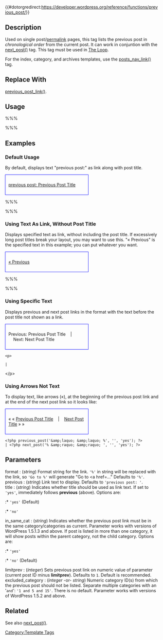 {{#dotorgredirect:https://developer.wordpress.org/reference/functions/previous_post/}}

{{Languages|
{{en|Function Reference/previous_post}}
{{ja|テンプレートタグ/previous_post}}
}}

{{Deprecated}}
== Description ==

Used on single post/[[Glossary#Permalink|permalink]] pages, this tag lists the previous post in ''chronological order'' from the current post. It can work in conjuntion with the [[Template_Tags/next_post|next_post()]] tag.  This tag must be used in [[The Loop]].

For the index, category, and archives templates, use the [[Template_Tags/posts_nav_link|posts_nav_link()]] tag.

== Replace With ==

[[Template_Tags/previous_post_link|previous_post_link()]].

== Usage ==

%%% <?php previous_post('format', 'previous', 'title', 'in_same_cat',
                    limitprev, excluded_category); ?> %%%

== Examples ==

===Default Usage===

By default, displays text "previous post:" as link along with post title.

<div style="border:1px solid blue; width:50%; padding:10px">[[#Examples|previous post: Previous Post Title]]</div>
 
%%% <?php previous_post(); ?> %%%

===Using Text As Link, Without Post Title===

Displays specified text as link, without including the post title. If excessively long post titles break your layout, you may want to use this. "&laquo; Previous" is the specified text in this example; you can put whatever you want.

<div style="border:1px solid blue; width:50%; padding:10px">[[#Examples|&laquo; Previous]]</div>
 
%%% <?php previous_post('%','&laquo; Previous', 'no'); ?> %%%

===Using Specific Text===

Displays previous and next post links in the format with the text before the post title not shown as a link.

<div style="border:1px solid blue; width:50%; padding:10px">Previous: Previous Post Title&nbsp;&nbsp;&nbsp;&nbsp;|&nbsp;&nbsp;&nbsp;&nbsp;Next: Next Post Title</div>

 &lt;p&gt;<?php previous_post('%', 'Previous:', 'no'); ?> 
 | <?php next_post('%', 'Next:', 'no'); ?>&lt;/p&gt;

===Using Arrows Not Text===

To display text, like arrows (&laquo;), at the beginning of the previous post link and at the end of the next post link so it looks like:

<div style="border:1px solid blue; width:50%; padding:10px">&laquo; &laquo; [[#Examples|Previous Post Title]]&nbsp;&nbsp;&nbsp;&nbsp;|&nbsp;&nbsp;&nbsp;&nbsp;[[#Examples|Next Post Title]] &raquo; &raquo;</div>

<pre><?php previous_post('&amp;laquo; &amp;laquo; %', '', 'yes'); ?>
| <?php next_post('% &amp;raquo; &amp;raquo; ', '', 'yes'); ?></pre>

== Parameters ==

; format : (''string'') Format string for the link. <tt>'%'</tt> in string will be replaced with the link, so <tt>'Go to %'</tt> will generate "Go to <a href=..." Defaults to <tt>'%'</tt>.
; previous : (''string'') Link text to display. Defaults to <tt>'previous post: '</tt>.
; title : (''string'') Indicates whether title should be used as link text. If set to <tt>'yes'</tt>, immediately follows '''previous''' (above). Options are:
:* <tt>'yes'</tt> (Default)
:* <tt>'no'</tt>
; in_same_cat : (''string'') Indicates whether the previous post link must be in the same category/categories as current. Parameter  works with versions of WordPress 1.5.1.3 and above. If post is listed in more than one category, it will show posts within the parent category, not the child category. Options are:
:* <tt>'yes'</tt>
:* <tt>'no'</tt> (Default)
; limitprev : (''integer'') Sets previous post link on numeric value of parameter (current post ID minus '''limitprev'''). Defaults to <tt>1</tt>. Default is recommended.
; excluded_category : (''integer'' -or- ''string'') Numeric category ID(s) from which the previous post should not be listed. Separate multiple categories with an '<tt>and</tt>': <tt>'1 and 5 and 15'</tt>. There is no default. Parameter works with versions of WordPress 1.5.2 and above.

== Related ==
See also [[Template Tags/next_post|next_post()]].

{{Tag Post Tags}}

{{Tag Footer}}

[[Category:Template Tags]]